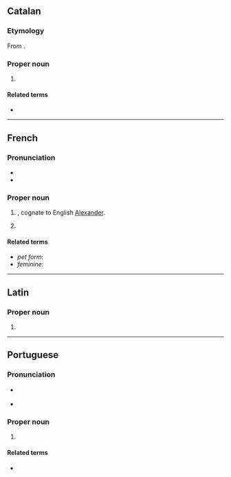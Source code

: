 ==Catalan==
{{wikipedia|Alexandre (nom)|lang=ca}}

===Etymology===
From {{etyl|grc|ca}} {{m|grc|Ἀλέξανδρος}}.

===Proper noun===
{{ca-proper noun|m}}

# {{given name|male|lang=ca|from=Ancient Greek}}

====Related terms====
* {{l|ca|Alexandra}}

----

==French==

===Pronunciation===
* {{IPA|/a.ləɡ.zɑ̃dʁ/|lang=fr}}
* {{audio|Fr-Alexandre.ogg|audio|lang=fr}}

===Proper noun===
{{fr-proper noun|m}}

# {{given name|male|lang=fr}}, cognate to English [[Alexander]].
# {{surname|lang=fr}}

====Related terms====
* ''pet form'': {{l|fr|Alex}}
* ''feminine'': {{l|fr|Alexandra}}

----

==Latin==

===Proper noun===
{{la-proper noun-form|Alexandre}}

# {{inflection of|Alexander||voc|s|lang=la}}

----

==Portuguese==

===Pronunciation===
* {{a|Brazil}} {{IPA|/ˌa.le.ˈʃɐ̃.dɾi/|lang=pt}}
* {{a|Portugal}} {{IPA|/əɫɨˈʃə̃dɾə/|lang=pt}}

===Proper noun===
{{pt-proper noun|m}}

# {{given name|male|lang=pt|eq=Alexander}}

====Related terms====
* {{l|pt|Alexandra}} {{qualifier|feminine form}}